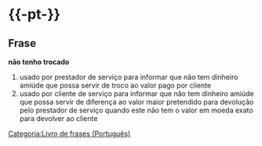 ={{-pt-}}=
==Frase==
'''não tenho trocado'''
# usado por prestador de serviço para informar que não tem dinheiro amiúde que possa servir de troco ao valor pago por cliente
# usado por cliente de serviço para informar que não tem dinheiro amiúde que possa servir de diferença ao valor maior pretendido para devolução pelo prestador de serviço quando este não tem o valor em moeda exato para devolver ao cliente

[[Categoria:Livro de frases (Português)]]
